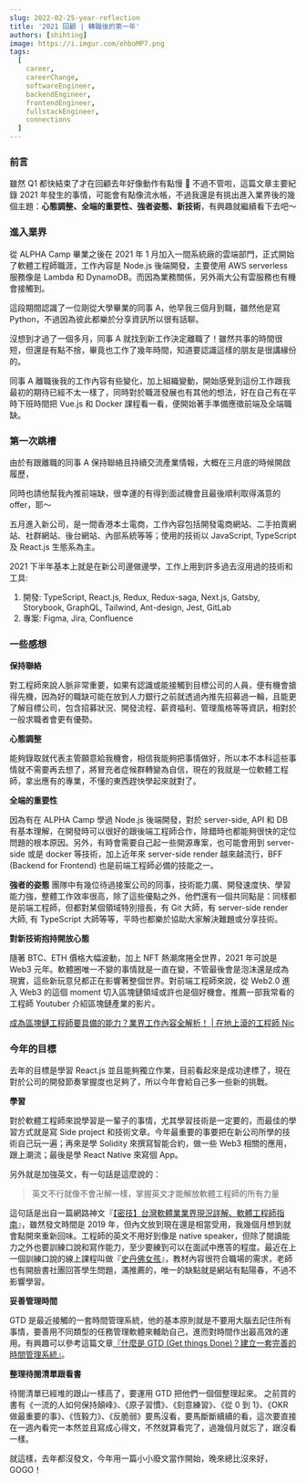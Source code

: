 ```yaml
---
slug: 2022-02-25-year-reflection
title: '2021 回顧 | 轉職後的第一年'
authors: [shihting]
image: https://i.imgur.com/ehboMP7.png
tags:
  [
    career,
    careerChange,
    softwareEngineer,
    backendEngineer,
    frontendEngineer,
    fullstackEngineer,
    connections
  ]
---
```


<MDXImg
  src="https://i.imgur.com/ehboMP7.png"
  source="https://www.youtube.com/watch?v=_5E8layfocU"
/>

### 前言

雖然 Q1 都快結束了才在回顧去年好像動作有點慢 🤣 不過不管啦，這篇文章主要紀錄 2021 年發生的事情，可能會有點像流水帳，不過我還是有挑出進入業界後的幾個主題：**心態調整、全端的重要性、強者姿態、新技術**，有興趣就繼續看下去吧～

### 進入業界

從 ALPHA Camp 畢業之後在 2021 年 1 月加入一間系統廠的雲端部門，正式開始了軟體工程師職涯，工作內容是 Node.js 後端開發，主要使用 AWS serverless 服務像是 Lambda 和 DynamoDB。而因為業務關係，另外兩大公有雲服務也有機會接觸到。

這段期間認識了一位剛從大學畢業的同事 A，他早我三個月到職，雖然他是寫 Python，不過因為彼此都樂於分享資訊所以很有話聊。

沒想到才過了一個多月，同事 A 就找到新工作決定離職了！雖然共事的時間很短，但還是有點不捨，畢竟也工作了幾年時間，知道要認識這樣的朋友是很講緣份的。

同事 A 離職後我的工作內容有些變化，加上組織變動，開始感覺到這份工作跟我最初的期待已經不太一樣了，同時對於職涯發展也有其他的想法，好在自己有在平時下班時間把 Vue.js 和 Docker 課程看一看，便開始著手準備應徵前端及全端職缺。

### 第一次跳槽

由於有跟離職的同事 A 保持聯絡且持續交流產業情報，大概在三月底的時候開啟履歷，

<!--truncate-->

同時也請他幫我內推前端缺，很幸運的有得到面試機會且最後順利取得滿意的 offer，耶～

五月進入新公司，是一間香港本土電商，工作內容包括開發電商網站、二手拍賣網站、社群網站、後台網站、內部系統等等；使用的技術以 JavaScript, TypeScript 及 React.js 生態系為主。

2021 下半年基本上就是在新公司邊做邊學，工作上用到許多過去沒用過的技術和工具:

1. 開發: TypeScript, React.js, Redux, Redux-saga, Next.js, Gatsby, Storybook, GraphQL, Tailwind, Ant-design, Jest, GitLab
2. 專案: Figma, Jira, Confluence

### 一些感想

**保持聯絡**

對工程師來說人脈非常重要，如果有認識或能接觸到目標公司的人員，便有機會搶得先機，因為好的職缺可能在放到人力銀行之前就透過內推先招募過一輪，且能更了解目標公司，包含招募狀況、開發流程、薪資福利、管理風格等等資訊，相對於一般求職者會更有優勢。

**心態調整**

能夠錄取就代表主管願意給我機會，相信我能夠把事情做好，所以本不本科這些事情就不需要再去想了，將冒充者症候群轉變為自信，現在的我就是一位軟體工程師，拿出應有的專業，不懂的東西趕快學起來就對了。

**全端的重要性**

因為有在 ALPHA Camp 學過 Node.js 後端開發，對於 server-side, API 和 DB 有基本理解，在開發時可以很好的跟後端工程師合作，除錯時也都能夠很快的定位問題的根本原因。另外，有時會需要自己起一些開源專案，也可能會用到 server-side 或是 docker 等技術，加上近年來 server-side render 越來越流行，BFF (Backend for Frontend) 也是前端工程師必備的技能之一。

**強者的姿態**
團隊中有幾位待過接案公司的同事，技術能力廣、開發速度快、學習能力強，整體工作效率很高，除了這些優點之外，他們還有一個共同點是：同樣都是前端工程師，但都對某個領域特別擅長，有 Git 大師，有 server-side render 大師, 有 TypeScript 大師等等，平時也都樂於協助大家解決難題或分享技術。

**對新技術抱持開放心態**

隨著 BTC、ETH 價格大幅波動，加上 NFT 熱潮席捲全世界，2021 年可說是 Web3 元年。軟體圈唯一不變的事情就是一直在變，不管最後會是泡沫還是成為現實，這些新玩意兒都正在影響著整個世界。對前端工程師來說，從 Web2.0 進入 Web3 的這個 moment 切入區塊鏈領域或許也是個好機會。推薦一部我常看的工程師 Youtuber 介紹區塊鏈產業的影片。

[成為區塊鏈工程師要具備的能力？業界工作內容全解析！ | 在地上滾的工程師 Nic](https://www.youtube.com/watch?v=6_JXD05Z5Xw)

### 今年的目標

去年的目標是學習 React.js 並且能夠獨立作業，目前看起來是成功達標了，現在對於公司的開發節奏掌握度也足夠了，所以今年會給自己多一些新的挑戰。

**學習**

對於軟體工程師來說學習是一輩子的事情，尤其學習技術是一定要的，而最佳的學習方式就是寫 Side project 和技術文章。今年最重要的事要把在新公司所學的技術自己玩一遍；再來是學 Solidity 來撰寫智能合約，做一些 Web3 相關的應用，跟上潮流；最後是學 React Native 來寫個 App。

另外就是加強英文，有一句話是這麼說的：

> 英文不行就像不會卍解一樣，掌握英文才能解放軟體工程師的所有力量

這句話是出自一篇網路神文『[【密技】台灣軟體業業界現況詳解、軟體工程師指南](https://m.gamer.com.tw/forum/C.php?bsn=60076&page=&snA=5444020&last=)』，雖然發文時間是 2019 年，但內文放到現在還是相當受用，我幾個月想到就會點開來重新回味。工程師的英文不用好到像是 native speaker，但除了閱讀能力之外也要訓練口說和寫作能力，至少要練到可以在面試中應答的程度。最近在上一個訓練口說的線上課程叫做『[史丹佛女孩](https://www.stanfordgirl.online/?m=Homepage&c=Index&a=index)』，教材內容很符合職場的需求，老師也有開臉書社團回答學生問題，滿推薦的，唯一的缺點就是網站有點陽春，不過不影響學習。

**妥善管理時間**

GTD 是最近接觸的一套時間管理系統，他的基本原則就是不要用大腦去記住所有事情，要善用不同類型的任務管理軟體來輔助自己，進而對時間作出最高效的運用。有興趣可以參考這篇文章[『什麼是 GTD (Get things Done)？建立一套完善的時間管理系統』](https://medium.com/pm的生產力工具箱/什麼是-gtd-get-things-done-1e266f71244a)。

**整理待閱清單跟看書**

待閱清單已經堆的跟山一樣高了，要運用 GTD 把他們一個個整理起來。
之前買的書有《一流的人如何保持顛峰》、《原子習慣》、《刻意練習》、《從 0 到 1》、《OKR 做最重要的事》、《恆毅力》、《反脆弱》要馬沒看，要馬斷斷續續的看，這次要直接在一週內看完一本然並且寫成心得文，不然就算看完了，過幾個月就忘了，跟沒看一樣。

就這樣，去年都沒發文，今年用一篇小小廢文當作開始，晚來總比沒來好，GOGO！
